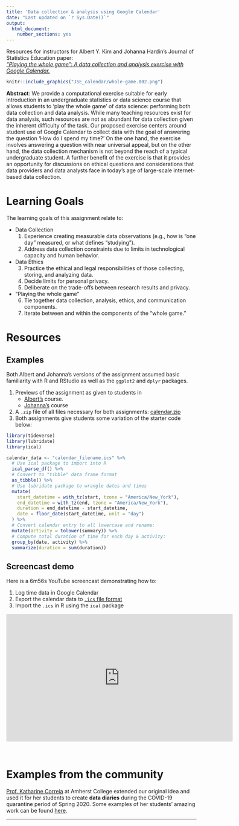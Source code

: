 ```yaml
---
title: 'Data collection & analysis using Google Calendar'
date: "Last updated on `r Sys.Date()`"
output: 
  html_document: 
    number_sections: yes
---
```


Resources for instructors for Albert Y. Kim and Johanna Hardin's Journal of Statistics Education paper:  
[*"Playing the whole game": A data collection and analysis exercise with Google Calendar.*](https://doi.org/10.1080/10691898.2020.1799728){target="_blank"}

```r
knitr::include_graphics("JSE_calendar/whole-game.002.png")
```

**Abstract**: We provide a computational exercise suitable for early introduction in an undergraduate statistics or data science course that allows students to 'play the whole game' of data science: performing both data collection and data analysis. While many teaching resources exist for data analysis, such resources are not as abundant for data collection given the inherent difficulty of the task. Our proposed exercise centers around student use of Google Calendar to collect data with the goal of answering the question 'How do I spend my time?' On the one hand, the exercise involves answering a question with near universal appeal, but on the other hand, the data collection mechanism is not beyond the reach of a typical undergraduate student. A further benefit of the exercise is that it provides an opportunity for discussions on ethical questions and considerations that data providers and data analysts face in today's age of large-scale internet-based data collection.


# Learning Goals

The learning goals of this assignment relate to:

* Data Collection
    1. Experience creating measurable data observations (e.g., how is "one day" measured, or what defines "studying").
    2.  Address data collection constraints due to limits in technological capacity and human behavior.
* Data Ethics
    3. Practice the ethical and legal responsibilities of those collecting, storing, and analyzing data.
    4. Decide limits for personal privacy.
    5. Deliberate on the trade-offs between research results and privacy.
* "Playing the whole game"
    6. Tie together data collection, analysis, ethics, and communication components.
    7. Iterate between and within the components of the "whole game."




# Resources

## Examples

Both Albert and Johanna's versions of the assignment assumed basic familiarity with R and RStudio as well as the `ggplot2` and `dplyr` packages. 

1. Previews of the assignment as given to students in
    + [Albert's](JSE_calendar/albert.html){target="_blank"} course.
    + [Johanna's](JSE_calendar/jo.html){target="_blank"} course
1. A `.zip` file of all files necessary for both assignments: <a href="JSE_calendar/calendar.zip" download>calendar.zip</a>
1. Both assignments give students some variation of the starter code below:  
```r
library(tideverse)
library(lubridate)
library(ical)

calendar_data <- "calendar_filename.ics" %>% 
  # Use ical package to import into R
  ical_parse_df() %>% 
  # Convert to "tibble" data frame format
  as_tibble() %>% 
  # Use lubridate package to wrangle dates and times
  mutate(
    start_datetime = with_tz(start, tzone = "America/New_York"),
    end_datetime = with_tz(end, tzone = "America/New_York"),
    duration = end_datetime - start_datetime,
    date = floor_date(start_datetime, unit = "day")
  ) %>%
  # Convert calendar entry to all lowercase and rename:
  mutate(activity = tolower(summary)) %>%
  # Compute total duration of time for each day & activity:
  group_by(date, activity) %>%
  summarize(duration = sum(duration))
```


## Screencast demo

Here is a 6m56s YouTube screencast demonstrating how to:

1. Log time data in Google Calendar
1. Export the calendar data to [`.ics` file format](https://en.wikipedia.org/wiki/ICalendar){target="_blank"}
1. Import the `.ics` in R using the `ical` package

<center>
<iframe width="600" height="337.5" src="https://www.youtube.com/embed/vLlR4lBWAoc" frameborder="0" allow="accelerometer; autoplay; encrypted-media; gyroscope; picture-in-picture" allowfullscreen></iframe>
</center>
</br>




# Examples from the community

[Prof. Katharine Correia](https://www.amherst.edu/people/facstaff/kcorreia){target="_blank"} at Amherst College extended our original idea and used it for her students to create **data diaries** during the COVID-19 quarantine period of Spring 2020.  Some examples of her students' amazing work can be found [here](https://stat231-01-s20.github.io/data-science-diaries/){target="_blank"}.





***
